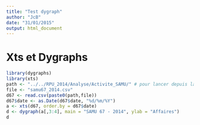 ```yaml
---
title: "Test dygraph"
author: "JcB"
date: "31/01/2015"
output: html_document
---
```


Xts et Dygraphs
===============

```r

library(dygraphs)
library(xts)
path <- "../../RPU_2014/Analyse/Activite_SAMU/" # pour lancer depuis la console
file <- "samu67_2014.csv"
d67 <- read.csv(paste0(path,file))
d67$date <- as.Date(d67$date, "%d/%m/%Y")
a <- xts(d67, order.by = d67$date)
d <- dygraph(a[,3:4], main = "SAMU 67 - 2014", ylab = "Affaires")
d
```
